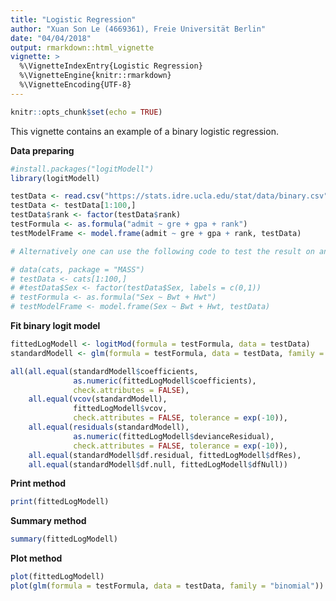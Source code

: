 ```yaml
---
title: "Logistic Regression"
author: "Xuan Son Le (4669361), Freie Universität Berlin"
date: "04/04/2018"
output: rmarkdown::html_vignette
vignette: >
  %\VignetteIndexEntry{Logistic Regression}
  %\VignetteEngine{knitr::rmarkdown}
  %\VignetteEncoding{UTF-8}
---
```


```r
knitr::opts_chunk$set(echo = TRUE)
```

This vignette contains an example of a binary logistic regression. 

**Data preparing**
```r
#install.packages("logitModell")
library(logitModell)

testData <- read.csv("https://stats.idre.ucla.edu/stat/data/binary.csv")
testData <- testData[1:100,]
testData$rank <- factor(testData$rank)
testFormula <- as.formula("admit ~ gre + gpa + rank")
testModelFrame <- model.frame(admit ~ gre + gpa + rank, testData)

# Alternatively one can use the following code to test the result on another data set. This data set is default built in R.

# data(cats, package = "MASS")
# testData <- cats[1:100,]
# #testData$Sex <- factor(testData$Sex, labels = c(0,1))
# testFormula <- as.formula("Sex ~ Bwt + Hwt")
# testModelFrame <- model.frame(Sex ~ Bwt + Hwt, testData)
```
  
\newline  
**Fit binary logit model**  
```r
fittedLogModell <- logitMod(formula = testFormula, data = testData)
standardModell <- glm(formula = testFormula, data = testData, family = "binomial")

all(all.equal(standardModell$coefficients,
              as.numeric(fittedLogModell$coefficients),
              check.attributes = FALSE),
    all.equal(vcov(standardModell), 
              fittedLogModell$vcov,
              check.attributes = FALSE, tolerance = exp(-10)),
    all.equal(residuals(standardModell),
              as.numeric(fittedLogModell$devianceResidual),
              check.attributes = FALSE, tolerance = exp(-10)),
    all.equal(standardModell$df.residual, fittedLogModell$dfRes),
    all.equal(standardModell$df.null, fittedLogModell$dfNull))
```
  
  
**Print method** 
```r
print(fittedLogModell)
```
  
  
**Summary method**  
```r
summary(fittedLogModell)
```
  
  
**Plot method**  
```r
plot(fittedLogModell)
plot(glm(formula = testFormula, data = testData, family = "binomial"))
```
